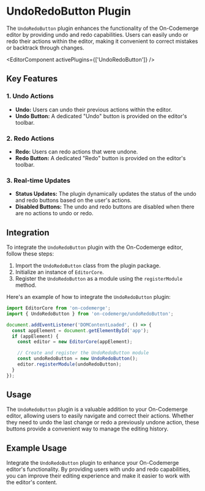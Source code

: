 # UndoRedoButton Plugin

The `UndoRedoButton` plugin enhances the functionality of the On-Codemerge editor by providing undo and redo capabilities. Users can easily undo or redo their actions within the editor, making it convenient to correct mistakes or backtrack through changes.


<EditorComponent activePlugins={['UndoRedoButton']} />

## Key Features

### 1. Undo Actions

- **Undo:** Users can undo their previous actions within the editor.
- **Undo Button:** A dedicated "Undo" button is provided on the editor's toolbar.

### 2. Redo Actions

- **Redo:** Users can redo actions that were undone.
- **Redo Button:** A dedicated "Redo" button is provided on the editor's toolbar.

### 3. Real-time Updates

- **Status Updates:** The plugin dynamically updates the status of the undo and redo buttons based on the user's actions.
- **Disabled Buttons:** The undo and redo buttons are disabled when there are no actions to undo or redo.

## Integration

To integrate the `UndoRedoButton` plugin with the On-Codemerge editor, follow these steps:

1. Import the `UndoRedoButton` class from the plugin package.
2. Initialize an instance of `EditorCore`.
3. Register the `UndoRedoButton` as a module using the `registerModule` method.

Here's an example of how to integrate the `UndoRedoButton` plugin:

```javascript
import EditorCore from 'on-codemerge';
import { UndoRedoButton } from 'on-codemerge/undoRedoButton';

document.addEventListener('DOMContentLoaded', () => {
  const appElement = document.getElementById('app');
  if (appElement) {
    const editor = new EditorCore(appElement);

    // Create and register the UndoRedoButton module
    const undoRedoButton = new UndoRedoButton();
    editor.registerModule(undoRedoButton);
  }
});
```

## Usage

The `UndoRedoButton` plugin is a valuable addition to your On-Codemerge editor, allowing users to easily navigate and correct their actions. Whether they need to undo the last change or redo a previously undone action, these buttons provide a convenient way to manage the editing history.

## Example Usage

Integrate the `UndoRedoButton` plugin to enhance your On-Codemerge editor's functionality. By providing users with undo and redo capabilities, you can improve their editing experience and make it easier to work with the editor's content.
